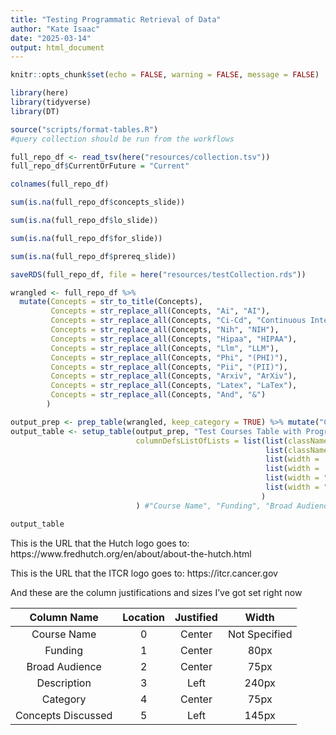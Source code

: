 ```yaml
---
title: "Testing Programmatic Retrieval of Data"
author: "Kate Isaac"
date: "2025-03-14"
output: html_document
---
```


```r
knitr::opts_chunk$set(echo = FALSE, warning = FALSE, message = FALSE)
```

```r
library(here)
library(tidyverse)
library(DT)
```

```r
source("scripts/format-tables.R")
#query collection should be run from the workflows
```

```r
full_repo_df <- read_tsv(here("resources/collection.tsv"))
full_repo_df$CurrentOrFuture = "Current"

```
```r
colnames(full_repo_df)
```

```r
sum(is.na(full_repo_df$concepts_slide))
```

```r
sum(is.na(full_repo_df$lo_slide))
```

```r
sum(is.na(full_repo_df$for_slide))
```

```r
sum(is.na(full_repo_df$prereq_slide))
```

```r
saveRDS(full_repo_df, file = here("resources/testCollection.rds"))
```

```r
wrangled <- full_repo_df %>%
  mutate(Concepts = str_to_title(Concepts),
         Concepts = str_replace_all(Concepts, "Ai", "AI"),
         Concepts = str_replace_all(Concepts, "Ci-Cd", "Continuous Integration/Continuous Deployment"),
         Concepts = str_replace_all(Concepts, "Nih", "NIH"),
         Concepts = str_replace_all(Concepts, "Hipaa", "HIPAA"),
         Concepts = str_replace_all(Concepts, "Llm", "LLM"),
         Concepts = str_replace_all(Concepts, "Phi", "(PHI)"),
         Concepts = str_replace_all(Concepts, "Pii", "(PII)"),
         Concepts = str_replace_all(Concepts, "Arxiv", "ArXiv"),
         Concepts = str_replace_all(Concepts, "Latex", "LaTex"),
         Concepts = str_replace_all(Concepts, "And", "&")
        )
```

```r
output_prep <- prep_table(wrangled, keep_category = TRUE) %>% mutate("Concepts Discussed" = str_replace_all(`Concepts Discussed`, "De Identification", "De-Identification"))
output_table <- setup_table(output_prep, "Test Courses Table with Programmatic Querying",
                            columnDefsListOfLists = list(list(className = 'dt-center', targets = c(0,1,2,4)),
                                                         list(className = "dt-left", targets = c(3,5)),
                                                         list(width = '240px', targets = c(3)),
                                                         list(width = '80px', targets = c(1)),
                                                         list(width = "75px", targets = c(2,4)),
                                                         list(width = "145px", targets = c(5))
                                                        )
                            ) #"Course Name", "Funding", "Broad Audience", "Description", "Category", "Concepts Discussed"
```

```r
output_table
```

This is the URL that the Hutch logo goes to: https://www.fredhutch.org/en/about/about-the-hutch.html

This is the URL that the ITCR logo goes to: https://itcr.cancer.gov

And these are the column justifications and sizes I've got set right now

| Column Name        | Location | Justified | Width         |
| :----------------: | :------: | :-------: | :-----------: |
| Course Name        | 0        | Center    | Not Specified |
| Funding            | 1        | Center    | 80px          |
| Broad Audience     | 2        | Center    | 75px          |
| Description        | 3        | Left      | 240px         |
| Category           | 4        | Center    | 75px          |
| Concepts Discussed | 5        | Left      | 145px         |
